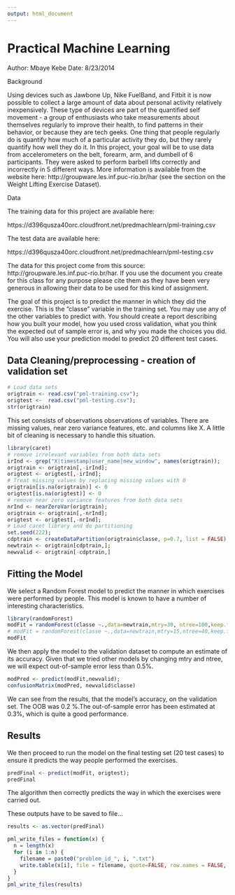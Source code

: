 ```yaml
---
output: html_document
---
```


# Practical Machine Learning 
Author: Mbaye Kebe
Date: 8/23/2014

Background

Using devices such as Jawbone Up, Nike FuelBand, and Fitbit it is now possible to collect a large amount of data about personal activity relatively inexpensively. These type of devices are part of the quantified self movement - a group of enthusiasts who take measurements about themselves regularly to improve their health, to find patterns in their behavior, or because they are tech geeks. One thing that people regularly do is quantify how much of a particular activity they do, but they rarely quantify how well they do it. In this project, your goal will be to use data from accelerometers on the belt, forearm, arm, and dumbell of 6 participants. They were asked to perform barbell lifts correctly and incorrectly in 5 different ways. More information is available from the website here: http://groupware.les.inf.puc-rio.br/har (see the section on the Weight Lifting Exercise Dataset). 

Data 

The training data for this project are available here: 

https://d396qusza40orc.cloudfront.net/predmachlearn/pml-training.csv

The test data are available here: 

https://d396qusza40orc.cloudfront.net/predmachlearn/pml-testing.csv

The data for this project come from this source: http://groupware.les.inf.puc-rio.br/har. If you use the document you create for this class for any purpose please cite them as they have been very generous in allowing their data to be used for this kind of assignment. 

The goal of this project is to predict the manner in which they did the exercise. This is the "classe" variable in the training set. You may use any of the other variables to predict with. You should create a report describing how you built your model, how you used cross validation, what you think the expected out of sample error is, and why you made the choices you did. You will also use your prediction model to predict 20 different test cases. 

## Data Cleaning/preprocessing - creation of validation set

```r
# Load data sets
origtrain <- read.csv("pml-training.csv");
origtest <-  read.csv("pml-testing.csv");
str(origtrain)
```
This set consists of  observations observations of  variables.
There are missing values, near zero variance features, etc. and columns like X.
A little bit of cleaning is necessary to handle this situation.

```r
library(caret)
# remove irrelevant variables from both data sets
irInd <- grep("X|timestamp|user_name|new_window", names(origtrain));
origtrain <- origtrain[,-irInd];
origtest <- origtest[,-irInd];
# Treat missing values by replacing missing values with 0
origtrain[is.na(origtrain)] <- 0
origtest[is.na(origtest)] <- 0
# remove near zero variance features from both data sets
nrInd <- nearZeroVar(origtrain);
origtrain <- origtrain[,-nrInd];
origtest <- origtest[,-nrInd];
# Load caret library and do partitioning  
set.seed(222);
cdptrain <- createDataPartition(origtrain$classe, p=0.7, list = FALSE);
newtrain <- origtrain[cdptrain,];
newvalid <- origtrain[-cdptrain,]
```

## Fitting the Model

We select a Random Forest model to predict the manner in which exercises were performed by people. This model is known to have a number of interesting characteristics.

```r
library(randomForest)
modFit = randomForest(classe ~.,data=newtrain,mtry=30, ntree=100,keep.forest=TRUE,importance=TRUE,proximity=TRUE)
# modFit = randomForest(classe ~.,data=newtrain,mtry=15,ntree=40,keep.forest=TRUE,importance=TRUE,proximity=TRUE)
modFit
```

We then apply the model to the validation dataset to compute an estimate of its accuracy.
Given that we tried other models by changing mtry and ntree, we will expect out-of-sample error less than 0.5%.


```r
modPred <- predict(modFit,newvalid);
confusionMatrix(modPred, newvalid$classe)
```

We can see from the results, that the model's accuracy, on the validation set. The OOB was 0.2 %.The out-of-sample error has been estimated at 0.3%, which is quite a good performance.


## Results

We then proceed to run the model on the final testing set (20 test cases) to ensure it predicts the way people performed the exercises.

```r
predFinal <- predict(modFit, origtest);
predFinal
```

The algorithm then correctly predicts the way in which the exercises were carried out.

These outputs have to be saved to file...
```r
results <- as.vector(predFinal)

pml_write_files = function(x) {
  n = length(x)
  for (i in 1:n) {
    filename = paste0("problem_id_", i, ".txt")
    write.table(x[i], file = filename, quote=FALSE, row.names = FALSE, col.names = FALSE)
  }
}
pml_write_files(results)
```


 







